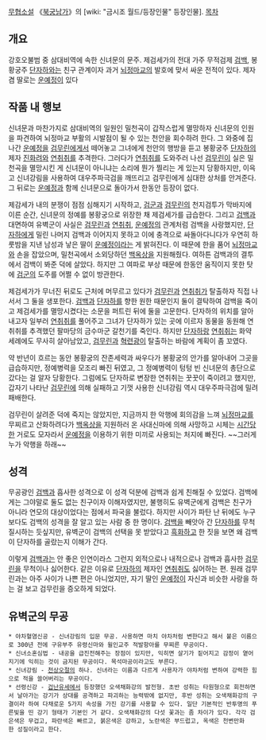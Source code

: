 [[무협소설]] 《[[북궁남가]]》의 [wiki: "금시조 월드/등장인물" 등장인물].
[[목차]]
== 개요 ==
강호오불범 중 삼대비역에 속한 신녀문의 문주. 제검세가의 전대 가주 무적검제 [[검백]], 봉황궁주 [[단자하]]와는 친구 관계이자 과거 [[뇌정마교]]의 발호에 맞서 싸운 전적이 있다. 제자 겸 딸로는 [[운예정]]이 있다

== 작품 내 행보 ==
신녀문과 마찬가지로 삼대비역의 일원인 밀천곡이 갑작스럽게 멸망하자 신녀문의 인원을 파견하여 뇌정마교 부활의 시발점이 될 수 있는 천안을 회수하려 한다. 그 와중에 집 나간 [[운예정]]을 [[검무린]]에게서 떼어놓고 그녀에게 천안의 행방을 듣고 봉황궁주 [[단자하]]의 제자 [[진화려]]와 [[연취취]]를 추격한다. 그러다가 [[연취취]]를 도와주러 나선 [[검무린]]이 실은 밀천곡을 멸망시킨 게 신녀문이 아니냐는 소리에 뭔가 찔리는 게 있는지 당황하지만, 이윽고 신녀강림을 사용하여 대우주파극검을 깨뜨리고 검무린에게 심대한 상처를 안겨준다. 그 뒤로는 [[운예정]]과 함께 신녀문으로 돌아가서 한동안 등장이 없다.

제감세가 내의 분쟁이 점점 심해지기 시작하고, [[검군]]과 [[검무린]]의 천지검투가 막바지에 이른 순간, 신녀문의 정예를 봉황궁으로 위장한 채 제검세가를 급습한다. 그리고 [[검백]]과 대면하여 유벽군이 사실은 [[검무린]]과 [[연취취]], [[운예정]]의 관계처럼 검백을 사랑했지만, [[단자하]]에게 밀린 나머지 검백과 이어지지 못하고 이에 충격으로 싸돌아다니다가 우연히 하룻밤을 지낸 남성과 낳은 딸이 [[운예정]]이라는 게 밝혀진다. 이 때문에 한을 품어 [[뇌정마교]]와 손을 잡았으며, 밀천곡에서 소외당하던 [[백옥상]]을 지원해줬다. 여하튼 검백과의 결투에서 검백이 봐준 덕에 살았다. 하지만 그 여파로 부상 때문에 한동안 움직이지 못한 탓에 [[검군]]의 도주를 어쩔 수 없이 방관한다.

제검세가가 무너진 뒤로도 근처에 머무르고 있다가 [[검무린]]과 [[연취취]]가 탈출하자 직접 나서서 그 둘을 생포한다. [[검백]]과 [[단자하]]를 향한 원한 때문인지 둘이 결탁하여 검백을 죽이고 제검세가를 멸망시켰다는 소문을 퍼트린 뒤에 둘을 고문한다. 단자하의 위치를 알아내고자 일부러 [[연취취]]를 풀어주고 그녀가 단자하가 있는 곳에 이르자 동물을 동원해 연취취를 추격했던 팔마당의 금수마군 갈천기를 죽인다. 하지만 [[단자하]]랑 [[연취취]]는 화약 세례에도 무사히 살아남았고, [[검무린]]과 [[혁련광]]이 탈출하는 바람에 계획이 좀 꼬였다.

약 반년이 흐르는 동안 봉황궁의 잔존세력과 싸우다가 봉황궁의 안가를 알아내어 그곳을 급습하지만, 정예병력을 모조리 빠진 뒤였고, 그 정예병력이 텅텅 빈 신녀문의 총단으로 갔다는 걸 알자 당황한다. 그럼에도 단자하로 변장한 연취취는 꿋꿋이 죽이려고 했지만, 갑자기 나타난 [[검무린]]에 의해 실패하고 기껏 사용한 신녀강림 역시 대우주파극검에 밀려 패배한다.

검무린이 살려준 덕에 죽지는 않았지만, 지금까지 한 악행에 회의감을 느껴 [[뇌정마교]]를 무찌르고 산화하려다가 [[백옥상]]을 지원하러 온 사대신마에 의해 사망하고 시체는 [[시간]]당한 거로도 모자라서 [[운예정]]을 이용하기 위한 미끼로 사용되는 처지에 빠진다. ~~그러게 누가 악행을 하래~~

== 성격 ==
무공광인 [[검백]]과 흡사한 성격으로 이 성격 덕분에 검백과 쉽게 친해질 수 있었다. 검백에게는 그야말로 둘도 없는 친구이자 이해자였지만, 불행히도 유벽군에게 검백은 친구가 아니라 연모의 대상이었다는 점에서 파국을 불렀다. 하지만 사이가 파탄 난 뒤에도 누구보다도 검백의 성격을 잘 알고 있는 사람 중 한 명이다. [[검백]]을 빼앗아 간 [[단자하]]를 무척 질시하는 듯싶지만, 유벽군이 검백의 선택을 못 받았다고 [[흑화]]하고 한 짓을 보면 왜 검백이 단자하를 골랐는지 이해가 간다. 

이렇게 [[검백]]과는 안 좋은 인연이라스 그런지 외적으로나 내적으로나 검백과 흡사한 [[검무린]]을 무척이나 싫어한다. 같은 이유로 [[단자하]]의 제자인 [[연취취]]도 싫어하는 편. 원래 검무린과는 아주 사이가 나쁜 편은 아니었지만, 자기 딸인 [[운예정]]이 자신과 비슷한 사랑을 하는 걸 보고 검무린을 증오하게 되었다.

== 유벽군의 무공 ==
 * 야차혈염신공 - 신녀강림의 입문 무공. 사용하면 마치 야차처럼 변한다고 해서 붙은 이름으로 300년 전에 구유부주 유령신마와 윌인교주 적발항아를 무찌른 무공이다. 
 * 신녀소혼심법 - 내공을 급진전해주는 장점이 있지만, 익히면 살기가 짙어지고 감정이 옅어지기에 익히는 것이 금지된 무공이다. 목석마공이라고도 부른다. 
 * 신녀강림 - [[천상오절]]의 하나. 신녀라는 이름과 다르게 사용자가 야차처럼 변하여 강력한 힘으로 적을 쓸어버리는 무공이다. 
 * 선령신강 - [[겁난유세]]에서 등장했던 오색채화강의 발전형. 초반 성취는 타원형으로 회전하면서 날아가는 강기가 상대를 공격하고 파괴하는 능력밖에 없지만, 후반 성취는 오색채화강의 구결이라 하여 다채로운 5가지 속성을 가진 강기를 사용할 수 있다. 일단 기본적인 반투명의 푸른빛을 띤 강기 형태가 기본인 거 같다. 오색채화강의 다섯 꽃과는 좀 차이가 있다. 각각 검은색은 무겁고, 파란색은 빠르고, 붉은색은 강하고, 노란색은 부드럽고, 옥색은 천변만화한 성질이라고 한다. 
